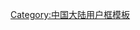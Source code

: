 {{Userbox
  |id=<small>寿光</small>
  |id-c=#f6f6f6
  |id-s=18
  |info=<span lang="zh-cn">该用户现在或曾经居住于'''[[寿光市]]'''。</span>
  |info-c=lightgreen
  |info-s=9
  |border-c=black
}}
<includeonly>[[Category:寿光维基人|{{PAGENAME}}]]</includeonly>
<noinclude>[[Category:中国大陆用户框模板]]</noinclude>